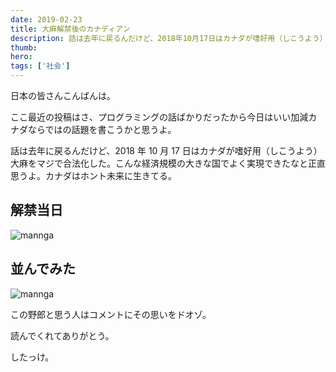 ```yaml
---
date: 2019-02-23
title: 大麻解禁後のカナディアン
description: 話は去年に戻るんだけど、2018年10月17日はカナダが嗜好用（しこうよう）大麻をマジで合法化した。こんな経済規模の大きな国でよく実現できたなと正直思うよ。カナダはホント未来に生きてる。
thumb:
hero:
tags: ['社会']
---
```


日本の皆さんこんばんは。

ここ最近の投稿はさ、プログラミングの話ばかりだったから今日はいい加減カナダならではの話題を書こうかと思うよ。

話は去年に戻るんだけど、2018 年 10 月 17 日はカナダが嗜好用（しこうよう）大麻をマジで合法化した。こんな経済規模の大きな国でよく実現できたなと正直思うよ。カナダはホント未来に生きてる。

## 解禁当日

![mannga](../images/cannabis/manga-01.jpg)

## 並んでみた

![mannga](../images/cannabis/manga-02.jpg)

この野郎と思う人はコメントにその思いをドオゾ。

読んでくれてありがとう。

したっけ。
